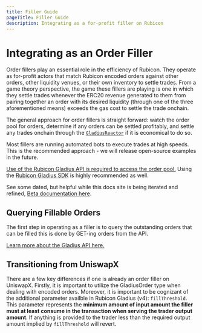 ```yaml
---
title: Filler Guide
pageTitle: Filler Guide
description: Integrating as a for-profit filler on Rubicon
---
```


# Integrating as an Order Filler

Order fillers play an essential role in the efficiency of Rubicon. They operate as for-profit actors that match Rubicon encoded orders against other orders, other liquidity venues, or their own inventory to settle trades. From a game theory perspective, the game these fillers are playing is one in which they settle trades whenever the ERC20 revenue generated to them from pairing together an order with its desired liquidity (through one of the three aforementioned means) exceeds the gas cost to settle the trade onchain.

The general approach for order fillers is straight forward: watch the order pool for orders, determine if any orders can be settled profitably, and settle any trades onchain through the [`GladiusReactor`](/protocol/rubicon-v4/gladius-reactor) if it is economical to do so.

Most fillers are running automated bots to execute trades at high speeds. This is the recommended approach - we will release open-source examples in the future.

[Use of the Rubicon Gladius API is required to access the order pool.](/api-guides/rubicon-v4/gladius-api) Using the [Rubicon Gladius SDK](/api-guides/rubicon-v4/gladius-sdk) is highly recommended as well.

See some dated, but helpful while this docs site is being iterated and refined, [Beta documentation here](https://rubicondefi.notion.site/Rubicon-Gladius-Integration-Guide-ee55cbe3ccdf4b88a6780d8ef090599f#Get-Open-Orders).

## Querying Fillable Orders

The first step in operating as a filler is to query the outstanding orders that can be filled this is done by GET-ing orders from the API.

[Learn more about the Gladius API here.](/api-guides/rubicon-v4/gladius-api)

## Transitioning from UniswapX

There are a few key differences if one is already an order filler on UniswapX. Firstly, it is important to utilize the GladiusOrder type when dealing with encoded orders. Moreover, it is important to be cognizant of the additional parameter availble in Rubicon Gladius (v4): `fillThreshold`. This parameter represents the **minimum amount of input amount the filler must at least consume in the transaction when serving the trader output amount**. If anything is provided to the trader less than the required output amount implied by `fillThreshold` will revert.
